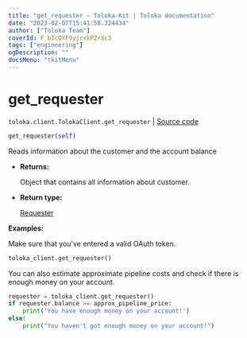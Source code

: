 ```yaml
---
title: "get_requester — Toloka-Kit | Toloka documentation"
date: "2023-02-07T15:41:58.324434"
author: ["Toloka Team"]
coverId: F_bIcOYF9yjrxkPZrXc3
tags: ["engineering"]
ogDescription: ""
docsMenu: "tkitMenu"
---
```


# get_requester
`toloka.client.TolokaClient.get_requester` | [Source code](https://github.com/Toloka/toloka-kit/blob/v1.1.3/src/client/__init__.py#L3223)

```python
get_requester(self)
```

Reads information about the customer and the account balance

* **Returns:**

  Object that contains all information about customer.

* **Return type:**

  [Requester](/docs-new/toloka-kit/reference/toloka.client.requester.Requester)

**Examples:**

Make sure that you've entered a valid OAuth token.

```python
toloka_client.get_requester()
```

You can also estimate approximate pipeline costs and check if there is enough money on your account.

```python
requester = toloka_client.get_requester()
if requester.balance >= approx_pipeline_price:
    print('You have enough money on your account!')
else:
    print("You haven't got enough money on your account!")
```

